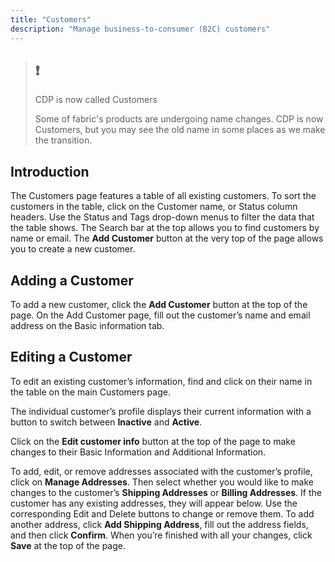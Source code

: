 ```yaml
---
title: "Customers"
description: "Manage business-to-consumer (B2C) customers"
---
```


> ## ❗️
> 
> CDP is now called Customers
> 
> Some of fabric's products are undergoing name changes. CDP is now Customers, but you may see the old name in some places as we make the transition.

## Introduction

The Customers page features a table of all existing customers. To sort the customers in the table, click on the Customer name, or Status column headers. Use the Status and Tags drop-down menus to filter the data that the table shows. The Search bar at the top allows you to find customers by name or email. The **Add Customer** button at the very top of the page allows you to create a new customer.

## Adding a Customer

To add a new customer, click the **Add Customer** button at the top of the page. On the Add Customer page, fill out the customer’s name and email address on the Basic information tab.

## Editing a Customer

To edit an existing customer’s information, find and click on their name in the table on the main Customers page.

The individual customer’s profile displays their current information with a button to switch between **Inactive** and **Active**.

Click on the **Edit customer info** button at the top of the page to make changes to their Basic Information and Additional Information.

To add, edit, or remove addresses associated with the customer’s profile, click on **Manage Addresses**. Then select whether you would like to make changes to the customer’s **Shipping Addresses** or **Billing Addresses**. If the customer has any existing addresses, they will appear below. Use the corresponding Edit and Delete buttons to change or remove them. To add another address, click **Add Shipping Address**, fill out the address fields, and then click **Confirm**. When you’re finished with all your changes, click **Save** at the top of the page.